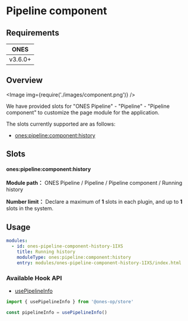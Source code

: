 
# Pipeline component

## Requirements

|  ONES   |
| :-----: |
| v3.6.0+ |

## Overview

<Image img={require('./images/component.png')} />

We have provided slots for "ONES Pipeline" - "Pipeline" - "Pipeline component" to customize the page module for the application.

The slots currently supported are as follows:

- [ones:pipeline:component:history](#onespipelinecomponenthistory)

## Slots

#### ones:pipeline:component:history

**Module path：** ONES Pipeline / Pipeline / Pipeline component / Running history

**Number limit：** Declare a maximum of **1** slots in each plugin, and up to **1** slots in the system.

## Usage

```yaml
modules:
  - id: ones-pipeline-component-history-1IXS
    title: Running history
    moduleType: ones:pipeline:component:history
    entry: modules/ones-pipeline-component-history-1IXS/index.html
```

### Available Hook API

- [usePipelineInfo](../../../../../reference/packages/store/store.md#usePipelineInfo)

```ts
import { usePipelineInfo } from '@ones-op/store'

const pipelineInfo = usePipelineInfo()
```
